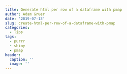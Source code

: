 ```yaml
---
title: Generate html per row of a dataframe with pmap
author: Adam Gruer
date: '2019-07-13'
slug: create-html-per-row-of-a-dataframe-with-pmap
categories:
  - Tips
tags:
  - purrr
  - shiny
  - pmap
header:
  caption: ''
  image: ''
---
```

